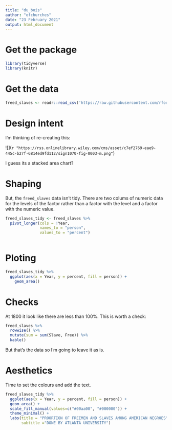 ---
title: "du_bois"
author: "ofchurches"
date: "23 February 2021"
output: html_document
---

# Get the package
```{r setup, include=FALSE}
library(tidyverse)
library(knitr)
```

# Get the data
```{r download data}
freed_slaves <- readr::read_csv('https://raw.githubusercontent.com/rfordatascience/tidytuesday/master/data/2021/2021-02-16/freed_slaves.csv')

```

# Design intent
I'm thinking of re-creating this:

![](`r "https://rss.onlinelibrary.wiley.com/cms/asset/c7ef2769-eae9-445c-b27f-6814ed9fd112/sign1070-fig-0003-m.png"`)

I guess its a stacked area chart?

# Shaping
But, the `freed_slaves` data isn't tidy. There are two colums of numeric data for the levels of the factor rather than a factor with the level and a factor with the numeric value.

```{r}
freed_slaves_tidy <- freed_slaves %>%
  pivot_longer(cols = !Year, 
               names_to = "person",
               values_to = "percent")
  
```

# Ploting
```{r}
freed_slaves_tidy %>%
  ggplot(aes(x = Year, y = percent, fill = person)) + 
    geom_area()
```

# Checks
At 1800 it look like there are less than 100%. This is worth a check:

```{r}
freed_slaves %>%
  rowwise() %>%
  mutate(sum = sum(Slave, Free)) %>%
  kable()
```

But that's the data so I'm going to leave it as is.

# Aesthetics
Time to set the colours and add the text.

```{r}

freed_slaves_tidy %>%
  ggplot(aes(x = Year, y = percent, fill = person)) + 
  geom_area() +
  scale_fill_manual(values=c("#00aa00", "#000000")) + 
  theme_minimal() + 
  labs(title = "PROORTION OF FREEMEN AND SLAVES AMONG AMERICAN NEGROES", 
       subtitle ="DONE BY ATLANTA UNIVERSITY")

```

